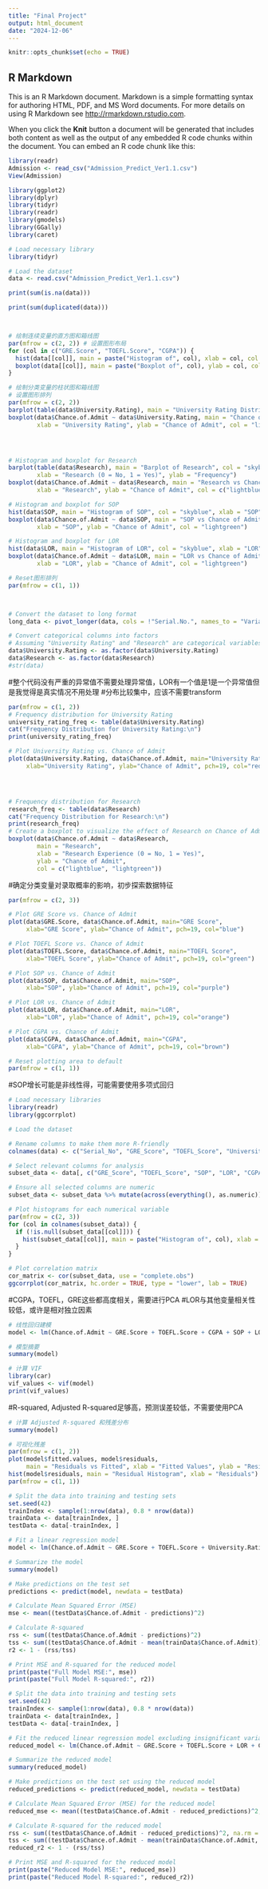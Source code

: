 ```yaml
---
title: "Final Project"
output: html_document
date: "2024-12-06"
---
```


```r
knitr::opts_chunk$set(echo = TRUE)
```

## R Markdown

This is an R Markdown document. Markdown is a simple formatting syntax for authoring HTML, PDF, and MS Word documents. For more details on using R Markdown see <http://rmarkdown.rstudio.com>.

When you click the **Knit** button a document will be generated that includes both content as well as the output of any embedded R code chunks within the document. You can embed an R code chunk like this:

```r
library(readr)
Admission <- read_csv("Admission_Predict_Ver1.1.csv")
View(Admission)
```

```r
library(ggplot2)
library(dplyr)
library(tidyr)
library(readr)
library(gmodels)
library(GGally)
library(caret)
```



```r
# Load necessary library
library(tidyr)

# Load the dataset
data <- read.csv("Admission_Predict_Ver1.1.csv")

print(sum(is.na(data)))

print(sum(duplicated(data)))



# 绘制连续变量的直方图和箱线图
par(mfrow = c(2, 2)) # 设置图形布局
for (col in c("GRE.Score", "TOEFL.Score", "CGPA")) {
  hist(data[[col]], main = paste("Histogram of", col), xlab = col, col = "skyblue", border = "black")
  boxplot(data[[col]], main = paste("Boxplot of", col), ylab = col, col = "orange")
}

# 绘制分类变量的柱状图和箱线图
# 设置图形排列
par(mfrow = c(2, 2))
barplot(table(data$University.Rating), main = "University Rating Distribution", col = "lightblue")
boxplot(data$Chance.of.Admit ~ data$University.Rating, main = "Chance of Admit by University Rating",
        xlab = "University Rating", ylab = "Chance of Admit", col = "lightgreen")




# Histogram and boxplot for Research
barplot(table(data$Research), main = "Barplot of Research", col = "skyblue", 
        xlab = "Research (0 = No, 1 = Yes)", ylab = "Frequency")
boxplot(data$Chance.of.Admit ~ data$Research, main = "Research vs Chance of Admit", 
        xlab = "Research", ylab = "Chance of Admit", col = c("lightblue", "lightgreen"))

# Histogram and boxplot for SOP
hist(data$SOP, main = "Histogram of SOP", col = "skyblue", xlab = "SOP")
boxplot(data$Chance.of.Admit ~ data$SOP, main = "SOP vs Chance of Admit", 
        xlab = "SOP", ylab = "Chance of Admit", col = "lightgreen")

# Histogram and boxplot for LOR
hist(data$LOR, main = "Histogram of LOR", col = "skyblue", xlab = "LOR")
boxplot(data$Chance.of.Admit ~ data$LOR, main = "LOR vs Chance of Admit", 
        xlab = "LOR", ylab = "Chance of Admit", col = "lightgreen")

# Reset图形排列
par(mfrow = c(1, 1))



# Convert the dataset to long format
long_data <- pivot_longer(data, cols = !"Serial.No.", names_to = "Variable", values_to = "Value")

# Convert categorical columns into factors
# Assuming "University Rating" and "Research" are categorical variables
data$University.Rating <- as.factor(data$University.Rating)
data$Research <- as.factor(data$Research)
#str(data)
```
#整个代码没有严重的异常值不需要处理异常值，LOR有一个值是1是一个异常值但是我觉得是真实情况不用处理
#分布比较集中，应该不需要transform

```r
par(mfrow = c(1, 2))
# Frequency distribution for University Rating
university_rating_freq <- table(data$University.Rating)
cat("Frequency Distribution for University Rating:\n")
print(university_rating_freq)

# Plot University Rating vs. Chance of Admit
plot(data$University.Rating, data$Chance.of.Admit, main="University Rating",
     xlab="University Rating", ylab="Chance of Admit", pch=19, col="red")




# Frequency distribution for Research
research_freq <- table(data$Research)
cat("Frequency Distribution for Research:\n")
print(research_freq)
# Create a boxplot to visualize the effect of Research on Chance of Admit
boxplot(data$Chance.of.Admit ~ data$Research, 
        main = "Research",
        xlab = "Research Experience (0 = No, 1 = Yes)", 
        ylab = "Chance of Admit",
        col = c("lightblue", "lightgreen"))
```
#确定分类变量对录取概率的影响，初步探索数据特征

```r
par(mfrow = c(2, 3))

# Plot GRE Score vs. Chance of Admit
plot(data$GRE.Score, data$Chance.of.Admit, main="GRE Score",
     xlab="GRE Score", ylab="Chance of Admit", pch=19, col="blue")

# Plot TOEFL Score vs. Chance of Admit
plot(data$TOEFL.Score, data$Chance.of.Admit, main="TOEFL Score",
     xlab="TOEFL Score", ylab="Chance of Admit", pch=19, col="green")

# Plot SOP vs. Chance of Admit
plot(data$SOP, data$Chance.of.Admit, main="SOP",
     xlab="SOP", ylab="Chance of Admit", pch=19, col="purple")

# Plot LOR vs. Chance of Admit
plot(data$LOR, data$Chance.of.Admit, main="LOR",
     xlab="LOR", ylab="Chance of Admit", pch=19, col="orange")

# Plot CGPA vs. Chance of Admit
plot(data$CGPA, data$Chance.of.Admit, main="CGPA",
     xlab="CGPA", ylab="Chance of Admit", pch=19, col="brown")

# Reset plotting area to default
par(mfrow = c(1, 1))
```
#SOP增长可能是非线性得，可能需要使用多项式回归


```r

# Load necessary libraries
library(readr)
library(ggcorrplot)

# Load the dataset

# Rename columns to make them more R-friendly
colnames(data) <- c("Serial_No", "GRE_Score", "TOEFL_Score", "University_Rating", "SOP", "LOR", "CGPA", "Research", "Chance_of_Admit")

# Select relevant columns for analysis
subset_data <- data[, c("GRE_Score", "TOEFL_Score", "SOP", "LOR", "CGPA")]

# Ensure all selected columns are numeric
subset_data <- subset_data %>% mutate(across(everything(), as.numeric))

# Plot histograms for each numerical variable
par(mfrow = c(2, 3))
for (col in colnames(subset_data)) {
  if (!is.null(subset_data[[col]])) {
    hist(subset_data[[col]], main = paste("Histogram of", col), xlab = col, col = "skyblue", border = "black")
  }
}

# Plot correlation matrix
cor_matrix <- cor(subset_data, use = "complete.obs")
ggcorrplot(cor_matrix, hc.order = TRUE, type = "lower", lab = TRUE)

```
#CGPA，TOEFL，GRE这些都高度相关，需要进行PCA
#LOR与其他变量相关性较低，或许是相对独立因素


```r
# 线性回归建模
model <- lm(Chance.of.Admit ~ GRE.Score + TOEFL.Score + CGPA + SOP + LOR + University.Rating + Research, data = data)

# 模型摘要
summary(model)

# 计算 VIF
library(car)
vif_values <- vif(model)
print(vif_values)


```
#R-squared, Adjusted R-squared足够高，预测误差较低，不需要使用PCA

```r
# 计算 Adjusted R-squared 和残差分布
summary(model)

# 可视化残差
par(mfrow = c(1, 2))
plot(model$fitted.values, model$residuals, 
     main = "Residuals vs Fitted", xlab = "Fitted Values", ylab = "Residuals")
hist(model$residuals, main = "Residual Histogram", xlab = "Residuals")
par(mfrow = c(1, 1))

```



```r
# Split the data into training and testing sets
set.seed(42)
trainIndex <- sample(1:nrow(data), 0.8 * nrow(data))
trainData <- data[trainIndex, ]
testData <- data[-trainIndex, ]

# Fit a linear regression model
model <- lm(Chance.of.Admit ~ GRE.Score + TOEFL.Score + University.Rating + SOP + LOR + CGPA + Research, data = trainData)

# Summarize the model
summary(model)

# Make predictions on the test set
predictions <- predict(model, newdata = testData)

# Calculate Mean Squared Error (MSE)
mse <- mean((testData$Chance.of.Admit - predictions)^2)

# Calculate R-squared
rss <- sum((testData$Chance.of.Admit - predictions)^2)
tss <- sum((testData$Chance.of.Admit - mean(trainData$Chance.of.Admit))^2)
r2 <- 1 - (rss/tss)

# Print MSE and R-squared for the reduced model
print(paste("Full Model MSE:", mse))
print(paste("Full Model R-squared:", r2))
```

```r
# Split the data into training and testing sets
set.seed(42)
trainIndex <- sample(1:nrow(data), 0.8 * nrow(data))
trainData <- data[trainIndex, ]
testData <- data[-trainIndex, ]

# Fit the reduced linear regression model excluding insignificant variables
reduced_model <- lm(Chance.of.Admit ~ GRE.Score + TOEFL.Score + LOR + CGPA + Research, data = trainData)

# Summarize the reduced model
summary(reduced_model)

# Make predictions on the test set using the reduced model
reduced_predictions <- predict(reduced_model, newdata = testData)

# Calculate Mean Squared Error (MSE) for the reduced model
reduced_mse <- mean((testData$Chance.of.Admit - reduced_predictions)^2, na.rm = TRUE)

# Calculate R-squared for the reduced model
rss <- sum((testData$Chance.of.Admit - reduced_predictions)^2, na.rm = TRUE)
tss <- sum((testData$Chance.of.Admit - mean(trainData$Chance.of.Admit, na.rm = TRUE))^2, na.rm = TRUE)
reduced_r2 <- 1 - (rss/tss)

# Print MSE and R-squared for the reduced model
print(paste("Reduced Model MSE:", reduced_mse))
print(paste("Reduced Model R-squared:", reduced_r2))

```